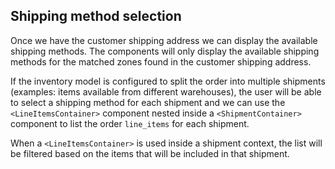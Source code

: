 
<Meta of={Stories} />

## Shipping method selection
Once we have the customer shipping address we can display the available shipping methods.
The components will only display the available shipping methods for the matched zones found in the customer shipping address.

If the inventory model is configured to split the order into multiple shipments (examples: items available from different warehouses), 
the user will be able to select a shipping method for each shipment and we can use the `<LineItemsContainer>` component
nested inside a `<ShipmentContainer>` component to list the order `line_items` for each shipment.

When a `<LineItemsContainer>` is used inside a shipment context, the list will be filtered based on the items that will be included in that shipment.

<Canvas of={Stories.ShipmentMethods} />
